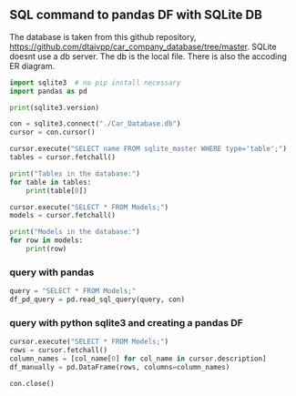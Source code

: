 
## SQL command to pandas DF with SQLite DB
The database is taken from this github repository, [https://github.com/dtaivpp/car_company_database/tree/master](https://github.com/dtaivpp/car_company_database/tree/master). SQLite doesnt use a db server. The db is the local file.
There is also the accoding ER diagram.


```python
import sqlite3  # no pip install necessary
import pandas as pd

print(sqlite3.version)

con = sqlite3.connect("./Car_Database.db")
cursor = con.cursor()
```

```python
cursor.execute("SELECT name FROM sqlite_master WHERE type='table';")
tables = cursor.fetchall()

print("Tables in the database:")
for table in tables:
    print(table[0])
```

```python
cursor.execute("SELECT * FROM Models;")
models = cursor.fetchall()

print("Models in the database:")
for row in models:
    print(row)
```
### query with pandas
```python
query = "SELECT * FROM Models;"
df_pd_query = pd.read_sql_query(query, con)
```
### query with python sqlite3 and creating a pandas DF
```python
cursor.execute("SELECT * FROM Models;")
rows = cursor.fetchall()
column_names = [col_name[0] for col_name in cursor.description]
df_manually = pd.DataFrame(rows, columns=column_names)
```

```python
con.close()
```
